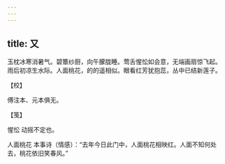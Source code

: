 ```yaml
---
---
---
```

title: 又
---







玉枕冰寒消暑气。碧簟纱厨，向午朦胧睡。莺舌惺忪如会意，无端画扇惊飞起。　雨后初凉生水际。人面桃花，的的遥相似。眼看红芳犹抱蕊，丛中已结新莲子。





【校】


傅注本、元本俱无。





【笺】


惺忪 动摇不定也。

人面桃花 本事诗（情感）：“去年今日此门中，人面桃花相映红。人面不知何处去，桃花依旧笑春风。”